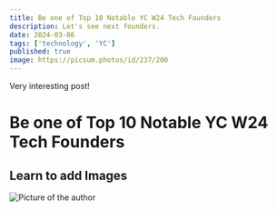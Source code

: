 ```yaml
---
title: Be one of Top 10 Notable YC W24 Tech Founders
description: Let's see next founders.
date: 2024-03-06
tags: ['technology', 'YC']
published: true
image: https://picsum.photos/id/237/200
---
```


<Callout type='danger'>Very interesting post!</Callout>

# Be one of Top 10 Notable YC W24 Tech Founders

## Learn to add Images

<Image
  src='/gitroll.png'
  width={500}
  height={500}
  alt='Picture of the author'
/>
